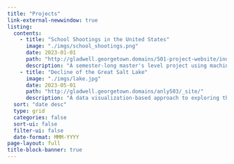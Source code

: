 ```yaml
---
title: "Projects"
link-external-newwindow: true
listing:
  contents:
    - title: "School Shootings in the United States"
      image: "./imgs/school_shootings.png"
      date: 2023-01-01
      path: "http://gladwell.georgetown.domains/501-project-website/index.html"
      description: "A semester-long master's level project using machine learning methods to draw conclusions about the nature of school shootings in the United States"
    - title: "Decline of the Great Salt Lake"
      image: "./imgs/lake.jpg"
      date: 2023-05-01
      path: "http://gladwell.georgetown.domains/anly503/_site/"
      description: "A data visualization-based approach to exploring the story of the Great Salt Lake and the ramifications for its rapid decline"
  sort: "date desc"
  type: grid
  categories: false
  sort-ui: false
  filter-ui: false
  date-format: MMM-YYYY
page-layout: full
title-block-banner: true
---
```

